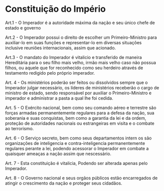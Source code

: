 # Constituição do Império #

Art.1 - O Imperador é a autoridade máxima da nação e seu único chefe de estado e governo

Art.2 - O Imperador possui o direito de escolher um Primeiro-Ministro para auxiliar-lo em
suas funções e representar-lo em diversas situações inclusive reuniões internacionais,
assim que acionado.

Art.3 - O mandato do Imperador é vitalicio e transferido de maneira Hereditária para o seu
filho mais velho, irmão mais velho caso não possua filhos, ou aquele que for reconhecido
como seu herdeiro através de testamento redigido pelo próprio imperador.

Art. 4 - Os ministérios poderão ser feitos ou dissolvidos sempre que o Imperador julgar
necessário, os líderes de ministérios receberão o cargo de ministro de estado, sendo
responsável por auxiliar o Primeiro-Ministro e imperador e administrar a pasta a qual lhe foi
cedida.

Art. 5 - O Exército nacional, bem como seu comando aéreo e terrestre são forças armadas
permanentemente regulares para a defesa da nação, sua soberania e suas conquistas, bem
como a garantia da lei e da ordem, proteção de autoridades nacionais ou estrangeiras em
visita e o combate ao terrorismo.

Art. 6 - O Serviço secreto, bem como seus departamentos intern os são organizações de
inteligencia e contra-inteligencia permanentemente regulares perante a lei, podendo
acessorar o Imperador em combate a quaisquer ameaças a nação assim que nescessário.

Art. 7 - Esta constituição é vitalicia, Podendo ser alterada apenas pelo Imperador.

Art. 8 - O Governo nacional e seus orgãos públicos estão encarregados de atingir o crescimento da nação e proteger seus cidadãos.
